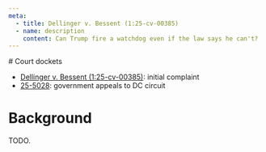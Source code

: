 ```yaml
---
meta:
  - title: Dellinger v. Bessent (1:25-cv-00385)
  - name: description
    content: Can Trump fire a watchdog even if the law says he can't?
---
```




<Frame frontmatter={frontmatter}>
# Court dockets

- [Dellinger v. Bessent (1:25-cv-00385)](https://www.courtlistener.com/docket/69624836/dellinger-v-bessent/): initial complaint
- [25-5028](https://www.courtlistener.com/docket/69636261/hampton-dellinger-v-scott-bessent/): government appeals to DC circuit

# Background

TODO.
</Frame>
